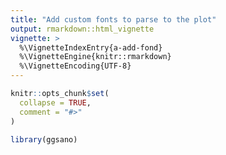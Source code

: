 ```yaml
---
title: "Add custom fonts to parse to the plot"
output: rmarkdown::html_vignette
vignette: >
  %\VignetteIndexEntry{a-add-fond}
  %\VignetteEngine{knitr::rmarkdown}
  %\VignetteEncoding{UTF-8}
---
```


```r
knitr::opts_chunk$set(
  collapse = TRUE,
  comment = "#>"
)
```

```r
library(ggsano)
```
